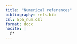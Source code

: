 ```yaml
---
title: "Numerical references"
bibliography: refs.bib
csl: apa_num.csl
format: docx
nocite: |
  @*
---
```


